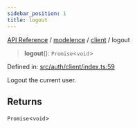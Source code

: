 ```yaml
---
sidebar_position: 1
title: logout
---
```


[API Reference](/api-reference/modelence/client/functions/../../../index) / [modelence](/api-reference/modelence/client/functions/../../index) / [client](/api-reference/modelence/client/functions/../index) / logout

> **logout**(): `Promise`\<`void`\>

Defined in: [src/auth/client/index.ts:59](https://github.com/modelence/modelence/blob/285b6458bdff3aa05fa533e5422b0b751b9679c3/packages/modelence/src/auth/client/index.ts#L59)

Logout the current user.

## Returns

`Promise`\<`void`\>
